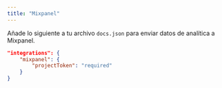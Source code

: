 ```yaml
---
title: "Mixpanel"
---
```


Añade lo siguiente a tu archivo `docs.json` para enviar datos de analítica a Mixpanel.

```json Analytics options in docs.json
"integrations": {
    "mixpanel": {
        "projectToken": "required"
    }
}
```